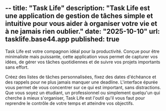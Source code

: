 --
title: "Task Life" 
description: "Task Life est une application de gestion de tâches simple et intuitive pour vous aider à organiser votre vie et à ne jamais rien oublier." 
date: "2025-10-10" 
url: tasklife.base44.app
published: true
--

Task Life est votre compagnon idéal pour la productivité. Conçue pour être minimaliste mais puissante, cette application vous permet de capturer vos idées, de gérer vos tâches quotidiennes et de suivre vos projets importants sans effort.

Créez des listes de tâches personnalisées, fixez des dates d'échéance et des rappels pour ne plus jamais manquer une deadline. L'interface épurée vous permet de vous concentrer sur ce qui est important, sans distractions. Que vous soyez un étudiant, un professionnel ou simplement quelqu'un qui cherche à mieux s'organiser, Task Life est l'outil qu'il vous faut pour reprendre le contrôle de votre temps et atteindre vos objectifs.